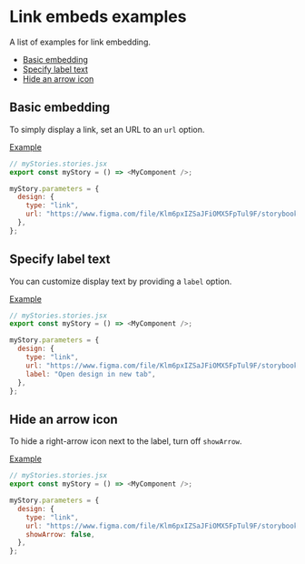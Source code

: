 
# Link embeds examples

<Subtitle>A list of examples for link embedding.</Subtitle>

- [Basic embedding](#basic-embedding)
- [Specify label text](#specify-label-text)
- [Hide an arrow icon](#hide-an-arrow-icon)

## Basic embedding

To simply display a link, set an URL to an `url` option.

[Example](/?path=/story/docs-link-examples--embed-link)

```js
// myStories.stories.jsx
export const myStory = () => <MyComponent />;

myStory.parameters = {
  design: {
    type: "link",
    url: "https://www.figma.com/file/Klm6pxIZSaJFiOMX5FpTul9F/storybook-addon-designs-sample",
  },
};
```

## Specify label text

You can customize display text by providing a `label` option.

[Example](/?path=/story/docs-link-examples--set-label)

```js
// myStories.stories.jsx
export const myStory = () => <MyComponent />;

myStory.parameters = {
  design: {
    type: "link",
    url: "https://www.figma.com/file/Klm6pxIZSaJFiOMX5FpTul9F/storybook-addon-designs-sample",
    label: "Open design in new tab",
  },
};
```

## Hide an arrow icon

To hide a right-arrow icon next to the label, turn off `showArrow`.

[Example](/?path=/story/docs-link-examples--hide-arrow-icon)

```js
// myStories.stories.jsx
export const myStory = () => <MyComponent />;

myStory.parameters = {
  design: {
    type: "link",
    url: "https://www.figma.com/file/Klm6pxIZSaJFiOMX5FpTul9F/storybook-addon-designs-sample",
    showArrow: false,
  },
};
```
